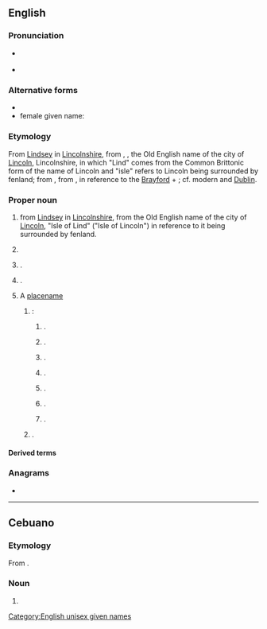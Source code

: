 ==English==
{{wikipedia}}

===Pronunciation===
* {{a|US}} {{IPA|en|/ˈlɪnzi/}}
* {{a|UK}} {{IPA|en|/ˈlɪndzi/}}

===Alternative forms===
* {{alter|en|Lindsey}}
* female given name: {{alter|en|Lyndsey}}

===Etymology===
From [[Lindsey]] in [[Lincolnshire]], from {{inh|en|ang|Lindesēġe}}, {{m|ang|Lindesīġe|t=Isle of Lind}}, the Old English name of the city of [[Lincoln]], Lincolnshire, in which "Lind" comes from the Common Brittonic form of the name of Lincoln and "isle" refers to Lincoln being surrounded by fenland; from {{der|en|cel-bry-pro|*llɨnn||pool}}, from {{der|en|cel-pro|*lindos||lake, liquid}}, in reference to the [[w:Brayford Pool|Brayford]] + {{m+|ang|ēġ||island}}; cf. modern {{cog|cy|llyn}} and [[Dublin]].

===Proper noun===
{{en-proper noun|~}}

# {{surname|en|[[Scottish]] [[habitational]]|from=Old English}} from [[Lindsey]] in [[Lincolnshire]], from the Old English name of the city of [[Lincoln]], "Isle of Lind" ("Isle of Lincoln") in reference to it being surrounded by fenland.
# {{surname|en|[[Irish]]|var=Lindsey}}
# {{given name|en|male|from=surnames}}.
# {{given name|en|female|from=surnames|usage=1940s and later}}.
# A [[placename]]
## {{place|en|number of places|c/USA}}:
### {{place|en|city|co/Tulare County|s/California}}.
### {{place|en|unincorporated community|co/Dawson County|s/Montana}}.
### {{place|en|village|co/Platte County|s/Nebraska}}.
### {{place|en|city|co/Garvin County|s/Oklahoma}}.
### {{place|en|ghost town|co/Stanley County|s/South Dakota}}.
### {{place|en|city|co/Cooke County|s/Texas}}.
### {{place|en|CDP|co/Reeves County|s/Texas}}.
## {{place|en|large community|, formerly a town, in the city of|city/Kawartha Lakes|p/Ontario|c/Canada}}.

====Derived terms====
{{col3|en|title= female diminutive forms |
|Lind
|Linde
|Lindee
|Lindie
|Lindi
|Lindy
}}

===Anagrams===
* {{anagrams|en|a=adilnsy|Lydians|islandy|sandily}}

[[Category:English unisex given names]]

----

==Cebuano==

===Etymology===
From {{der|ceb|en|Lindsay}}.

===Noun===
{{head|ceb|noun}}

# {{given name|ceb|female|from=English}}